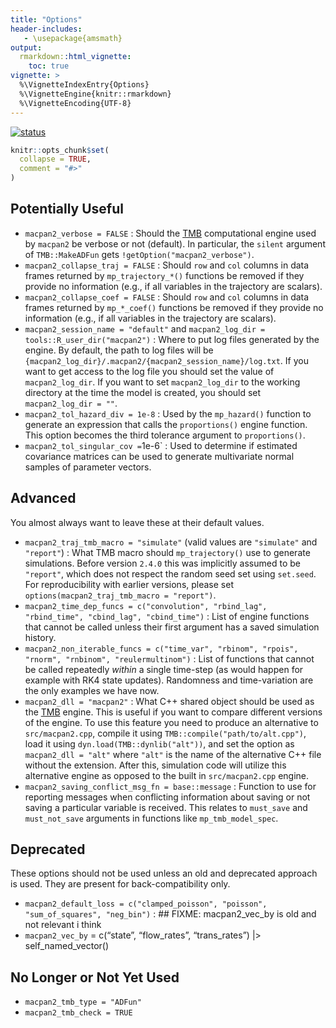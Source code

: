 ```yaml
---
title: "Options"
header-includes:
   - \usepackage{amsmath}
output: 
  rmarkdown::html_vignette:
    toc: true
vignette: >
  %\VignetteIndexEntry{Options}
  %\VignetteEngine{knitr::rmarkdown}
  %\VignetteEncoding{UTF-8}
---
```


[![status](https://img.shields.io/badge/status-working%20draft-red)](https://canmod.github.io/macpan2/articles/vignette-status#working-draft)

```r
knitr::opts_chunk$set(
  collapse = TRUE,
  comment = "#>"
)
```

## Potentially Useful

* `macpan2_verbose = FALSE` : Should the [TMB](https://github.com/kaskr/adcomp) computational engine used by `macpan2` be verbose or not (default). In particular, the `silent` argument of `TMB::MakeADFun` gets `!getOption("macpan2_verbose")`.
* `macpan2_collapse_traj = FALSE` : Should `row` and `col` columns in data frames returned by `mp_trajectory_*()` functions be removed if they provide no information (e.g., if all variables in the trajectory are scalars).
* `macpan2_collapse_coef = FALSE` : Should `row` and `col` columns in data frames returned by `mp_*_coef()` functions be removed if they provide no information (e.g., if all variables in the trajectory are scalars).
* `macpan2_session_name = "default"` and `macpan2_log_dir = tools::R_user_dir("macpan2")` : Where to put log files generated by the engine. By default, the path to log files will be `{macpan2_log_dir}/.macpan2/{macpan2_session_name}/log.txt`. If you want to get access to the log file you should set the value of `macpan2_log_dir`. If you want to set `macpan2_log_dir` to the working directory at the time the model is created, you should set `macpan2_log_dir = ""`.
* `macpan2_tol_hazard_div = 1e-8` : Used by the `mp_hazard()` function to generate an expression that calls the `proportions()` engine function. This option becomes the third tolerance argument to `proportions()`.
* `macpan2_tol_singular_cov = `1e-6` : Used to determine if estimated
covariance matrices can be used to generate multivariate normal samples
of parameter vectors.

## Advanced

You almost always want to leave these at their default values.

* `macpan2_traj_tmb_macro = "simulate"` (valid values are `"simulate"` and `"report"`) : What TMB macro should `mp_trajectory()` use to generate simulations. Before version `2.4.0` this was implicitly assumed to be `"report"`, which does not respect the random seed set using `set.seed`. For reproducibility with earlier versions, please set `options(macpan2_traj_tmb_macro = "report")`.
* `macpan2_time_dep_funcs = c("convolution", "rbind_lag", "rbind_time", "cbind_lag", "cbind_time")` : List of engine functions that cannot be called unless their first argument has a saved simulation history.
* `macpan2_non_iterable_funcs = c("time_var", "rbinom", "rpois", "rnorm", "rnbinom", "reulermultinom")` : List of functions that cannot be called repeatedly _within_ a single time-step (as would happen for example with RK4 state updates). Randomness and time-variation are the only examples we have now.
* `macpan2_dll = "macpan2"` : What C++ shared object should be used as the [TMB](https://github.com/kaskr/adcomp) engine. This is useful if you want to compare different versions of the engine. To use this feature you need to produce an alternative to `src/macpan2.cpp`, compile it using `TMB::compile("path/to/alt.cpp")`, load it using `dyn.load(TMB::dynlib("alt"))`, and set the option as `macpan2_dll = "alt"` where `"alt"` is the name of the alternative C++ file without the extension. After this, simulation code will utilize this alternative engine as opposed to the built in `src/macpan2.cpp` engine.
* `macpan2_saving_conflict_msg_fn = base::message` : Function to use for reporting messages when conflicting information about saving or not saving a particular variable is received. This relates to `must_save` and `must_not_save` arguments in functions like `mp_tmb_model_spec`.

## Deprecated

These options should not be used unless an old and deprecated approach is used. They are present for back-compatibility only.

* `macpan2_default_loss = c("clamped_poisson", "poisson", "sum_of_squares", "neg_bin")` : 
      ## FIXME: macpan2_vec_by is old and not relevant i think
* `macpan2_vec_by` = c("state", "flow_rates", "trans_rates") |> self_named_vector()

## No Longer or Not Yet Used

* `macpan2_tmb_type = "ADFun"`
* `macpan2_tmb_check = TRUE`
